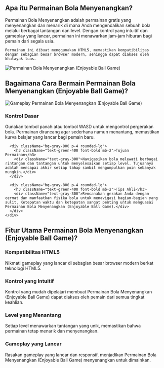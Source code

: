 ## Apa itu Permainan Bola Menyenangkan?
<div className="flex flex-col md:flex-row items-center gap-8">
  <div className="w-full md:w-1/2 text-xl">
    Permainan Bola Menyenangkan adalah permainan gratis yang menyenangkan dan menarik di mana Anda mengendalikan sebuah bola melalui berbagai tantangan dan level. Dengan kontrol yang intuitif dan gameplay yang lancar, permainan ini menawarkan jam-jam hiburan bagi pemain dari segala usia.

    Permainan ini dibuat menggunakan HTML5, memastikan kompatibilitas dengan sebagian besar browser modern, sehingga dapat diakses oleh khalayak luas.
  </div>
  <div className="w-full md:w-1/2 flex justify-center items-center">
    <img 
      src="https://public-image.fafafa.ai/cm3tvyn990002mp4f5v0tdr5g/2025-01-07/images/1736252724407-f6bjdh.png" 
      alt="Permainan Bola Menyenangkan (Enjoyable Ball Game)" 
      className="w-4/5 h-auto"
    />
  </div>
</div>

## Bagaimana Cara Bermain Permainan Bola Menyenangkan (Enjoyable Ball Game)?

<div className="flex flex-col md:flex-row items-center gap-8">
  <div className="w-full md:w-1/2">
    <img 
      src="https://public-image.fafafa.ai/cm3tvyn990002mp4f5v0tdr5g/2025-01-07/images/1736252724407-f6bjdh.png" 
      alt="Gameplay Permainan Bola Menyenangkan (Enjoyable Ball Game)" 
      className="w-4/5 h-auto mx-auto"
    />
  </div>
  <div className="w-full md:w-1/2">
    <div className="grid grid-cols-1 gap-4 mt-0">
      <div className="bg-gray-800 p-4 rounded-lg">
        <h3 className="text-green-400 font-bold mb-2">Kontrol Dasar</h3>
        <div className="text-gray-300">
          Gunakan tombol panah atau tombol WASD untuk mengontrol pergerakan bola. Permainan dirancang agar sederhana namun menantang, memastikan kurva belajar yang lancar bagi pemain baru.
        </div>
      </div>

      <div className="bg-gray-800 p-4 rounded-lg">
        <h3 className="text-green-400 font-bold mb-2">Tujuan Permainan</h3>
        <div className="text-gray-300">Navigasikan bola melewati berbagai rintangan dan tantangan untuk menyelesaikan setiap level. Tujuannya adalah mencapai akhir setiap tahap sambil mengumpulkan poin sebanyak mungkin.</div>
      </div>

      <div className="bg-gray-800 p-4 rounded-lg">
        <h3 className="text-green-400 font-bold mb-2">Tips Ahli</h3>
        <div className="text-gray-300">Rencanakan gerakan Anda dengan cermat dan manfaatkan fisika bola untuk menavigasi bagian-bagian yang sulit. Ketepatan waktu dan ketepatan sangat penting untuk menguasai Permainan Bola Menyenangkan (Enjoyable Ball Game).</div>
      </div>
    </div>
  </div>
</div>


## Fitur Utama Permainan Bola Menyenangkan (Enjoyable Ball Game)?

<div className="grid grid-cols-1 md:grid-cols-2 gap-4">
  <div className="bg-gray-800 p-4 rounded-lg">
    <h3 className="text-green-400 font-bold mb-2">Kompatibilitas HTML5</h3>
    <div className="text-gray-300">Nikmati gameplay yang lancar di sebagian besar browser modern berkat teknologi HTML5.</div>
  </div>

  <div className="bg-gray-800 p-4 rounded-lg">
    <h3 className="text-green-400 font-bold mb-2">Kontrol yang Intuitif</h3>
    <div className="text-gray-300">Kontrol yang mudah dipelajari membuat Permainan Bola Menyenangkan (Enjoyable Ball Game) dapat diakses oleh pemain dari semua tingkat keahlian.</div>
  </div>

  <div className="bg-gray-800 p-4 rounded-lg">
    <h3 className="text-green-400 font-bold mb-2">Level yang Menantang</h3>
    <div className="text-gray-300">Setiap level menawarkan tantangan yang unik, memastikan bahwa permainan tetap menarik dan menyenangkan.</div>
  </div>

  <div className="bg-gray-800 p-4 rounded-lg">
    <h3 className="text-green-400 font-bold mb-2">Gameplay yang Lancar</h3>
    <div className="text-gray-300">Rasakan gameplay yang lancar dan responsif, menjadikan Permainan Bola Menyenangkan (Enjoyable Ball Game) menyenangkan untuk dimainkan.</div>
  </div>
</div>